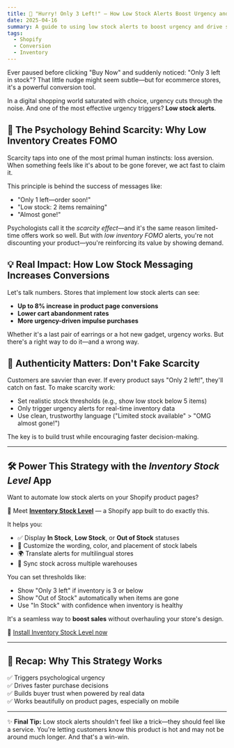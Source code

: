 ```yaml
---
title: 🛒 "Hurry! Only 3 Left!" – How Low Stock Alerts Boost Urgency and Drive Sales
date: 2025-04-16
summary: A guide to using low stock alerts to boost urgency and drive sales
tags:
  - Shopify
  - Conversion
  - Inventory
---
```



Ever paused before clicking "Buy Now" and suddenly noticed: "Only 3 left in stock"? That little nudge might seem subtle—but for ecommerce stores, it's a powerful conversion tool.

In a digital shopping world saturated with choice, urgency cuts through the noise. And one of the most effective urgency triggers? **Low stock alerts**.

## 🚨 The Psychology Behind Scarcity: Why Low Inventory Creates FOMO

Scarcity taps into one of the most primal human instincts: loss aversion. When something feels like it's about to be gone forever, we act fast to claim it.

This principle is behind the success of messages like:
- "Only 1 left—order soon!"
- "Low stock: 2 items remaining"
- "Almost gone!"

Psychologists call it the *scarcity effect*—and it's the same reason limited-time offers work so well. But with *low inventory FOMO* alerts, you're not discounting your product—you're reinforcing its value by showing demand.

<ImageZoom
  src="/images/app-inventory/rich-text/8-preview.png"
  alt="Rich text label preview in storefront"
  width={400}
  height={300}
  class="rounded-lg shadow-lg"
  client:visible
/>

## 💡 Real Impact: How Low Stock Messaging Increases Conversions

Let's talk numbers. Stores that implement low stock alerts can see:
- **Up to 8% increase in product page conversions**
- **Lower cart abandonment rates**
- **More urgency-driven impulse purchases**

Whether it's a last pair of earrings or a hot new gadget, urgency works. But there's a right way to do it—and a wrong way.

## 🧠 Authenticity Matters: Don't Fake Scarcity

Customers are savvier than ever. If every product says "Only 2 left!", they'll catch on fast. To make scarcity work:
- Set realistic stock thresholds (e.g., show low stock below 5 items)
- Only trigger urgency alerts for real-time inventory data
- Use clean, trustworthy language ("Limited stock available" > "OMG almost gone!")

The key is to build trust while encouraging faster decision-making.

---

## 🛠️ Power This Strategy with the *Inventory Stock Level* App

Want to automate low stock alerts on your Shopify product pages?

🎯 Meet [**Inventory Stock Level**](https://apps.shopify.com/inventory-stock-status) — a Shopify app built to do exactly this.

<ImageZoom
  src="/images/app-inventory/ss-customize-labels.jpg"
  alt="Stock Label Customization Interface"
  width={1000}
  height={600}
  class="rounded-lg shadow-lg my-4"
  client:visible
/>

It helps you:
- ✅ Display **In Stock**, **Low Stock**, or **Out of Stock** statuses
- 🎨 Customize the wording, color, and placement of stock labels
- 🌍 Translate alerts for multilingual stores
- 🏬 Sync stock across multiple warehouses

You can set thresholds like:
- Show "Only 3 left" if inventory is 3 or below
- Show "Out of Stock" automatically when items are gone
- Use "In Stock" with confidence when inventory is healthy

It's a seamless way to **boost sales** without overhauling your store's design.

🔗 [Install Inventory Stock Level now](https://apps.shopify.com/inventory-stock-status)

<ImageZoom
  src="/images/changelog/location-templates-storefront.jpg"
  alt="Location label templates on storefront"
  width={1000}
  height={600}
  class="rounded-lg shadow-lg my-4"
  client:visible
/>

---

## 🔄 Recap: Why This Strategy Works

✅ Triggers psychological urgency  
✅ Drives faster purchase decisions  
✅ Builds buyer trust when powered by real data  
✅ Works beautifully on product pages, especially on mobile

---

✨ **Final Tip:** Low stock alerts shouldn't feel like a trick—they should feel like a service. You're letting customers know this product is hot and may not be around much longer. And that's a win-win.
